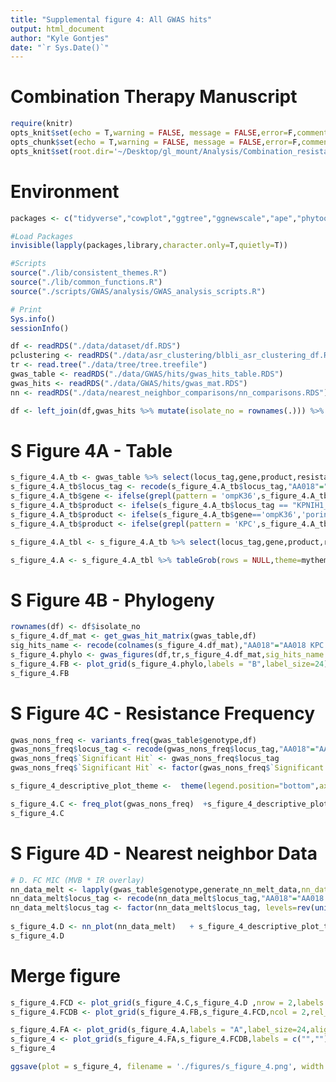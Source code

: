 ```yaml
---
title: "Supplemental figure 4: All GWAS hits"
output: html_document
author: "Kyle Gontjes"
date: "`r Sys.Date()`"
---
```


# Combination Therapy Manuscript
```r
require(knitr)
opts_knit$set(echo = T,warning = FALSE, message = FALSE,error=F,comment=NA)
opts_chunk$set(echo = T,warning = FALSE, message = FALSE,error=F,comment=NA)
opts_knit$set(root.dir='~/Desktop/gl_mount/Analysis/Combination_resistance/pre-intro-blbli-resistance-ms/')
```

# Environment
```r
packages <- c("tidyverse","cowplot","ggtree","ggnewscale","ape","phytools","phyloAMR","gridExtra")

#Load Packages
invisible(lapply(packages,library,character.only=T,quietly=T))

#Scripts
source("./lib/consistent_themes.R")
source("./lib/common_functions.R")
source("./scripts/GWAS/analysis/GWAS_analysis_scripts.R")

# Print
Sys.info()
sessionInfo() 
```
 

```r
df <- readRDS("./data/dataset/df.RDS")
pclustering <- readRDS("./data/asr_clustering/blbli_asr_clustering_df.RDS")
tr <- read.tree("./data/tree/tree.treefile")
gwas_table <- readRDS("./data/GWAS/hits/gwas_hits_table.RDS") 
gwas_hits <- readRDS("./data/GWAS/hits/gwas_mat.RDS")
nn <- readRDS("./data/nearest_neighbor_comparisons/nn_comparisons.RDS")

df <- left_join(df,gwas_hits %>% mutate(isolate_no = rownames(.))) %>% left_join(.,pclustering)
```

# S Figure 4A - Table
```r
s_figure_4.A_tb <- gwas_table %>% select(locus_tag,gene,product,resistance_category,sig_tests,sig_models_simple,sig_phenotypes)
s_figure_4.A_tb$locus_tag <- recode(s_figure_4.A_tb$locus_tag,"AA018"="AA018 KPC plasmid cluster","AA552"="AA552 KPC plasmid cluster","OmpK36_loop3_insertion"="Loop 3 insertion in ompK36","OmpK36GD"="GD loop 3 insertion in ompK36",'OmpK36_c25t' = 'C25T SNP in ompK36','OmpK36_truncation_kleborate'='Truncation of ompK36')
s_figure_4.A_tb$gene <- ifelse(grepl(pattern = 'ompK36',s_figure_4.A_tb$locus_tag) | s_figure_4.A_tb$locus_tag =='KPNIH1_RS18665',"ompK36",s_figure_4.A_tb$gene) %>% {ifelse(is.na(.),"",.)}
s_figure_4.A_tb$product <- ifelse(s_figure_4.A_tb$locus_tag == "KPNIH1_RS18100","mdtA/muxA family multidrug efflux transporter periplasmic adaptor subunit",s_figure_4.A_tb$product)
s_figure_4.A_tb$product <- ifelse(s_figure_4.A_tb$gene=='ompK36','porin OmpC',s_figure_4.A_tb$product)
s_figure_4.A_tb$product <- ifelse(grepl(pattern = 'KPC',s_figure_4.A_tb$locus_tag),"blaKPC-associated plasmid",s_figure_4.A_tb$product)

s_figure_4.A_tbl <- s_figure_4.A_tb %>% select(locus_tag,gene,product,resistance_category,sig_tests,sig_models_simple,sig_phenotypes) %>% `colnames<-`(c('Significant Hit','Gene Hit', 'Product','Genotype Category', 'Significant Tests','Significant Models', 'Significant Phenotypes'))

s_figure_4.A <- s_figure_4.A_tbl %>% tableGrob(rows = NULL,theme=mytheme_GWAS)  
```

# S Figure 4B - Phylogeny 
```r
rownames(df) <- df$isolate_no
s_figure_4.df_mat <- get_gwas_hit_matrix(gwas_table,df) 
sig_hits_name <- recode(colnames(s_figure_4.df_mat),"AA018"="AA018 KPC plasmid cluster","AA552"="AA552 KPC plasmid cluster","OmpK36_loop3_insertion"="Loop 3 insertion in ompK36","OmpK36GD"="GD loop 3 insertion in ompK36",'OmpK36_c25t' = 'C25T SNP in ompK36','OmpK36_truncation_kleborate'='Truncation of ompK36')
s_figure_4.phylo <- gwas_figures(df,tr,s_figure_4.df_mat,sig_hits_name = sig_hits_name %>% gsub("_1|_2|_1.2|_2.2|_3|_3.2","",.)) + ylim(NA,545)  
s_figure_4.FB <- plot_grid(s_figure_4.phylo,labels = "B",label_size=24)  
s_figure_4.FB
```

# S Figure 4C - Resistance Frequency
```r
gwas_nons_freq <- variants_freq(gwas_table$genotype,df)  
gwas_nons_freq$locus_tag <- recode(gwas_nons_freq$locus_tag,"AA018"="AA018 KPC plasmid cluster","AA552"="AA552 KPC plasmid cluster","OmpK36_loop3_insertion"="Loop 3 insertion in ompK36","OmpK36GD"="GD loop 3 insertion in ompK36",'OmpK36_c25t' = 'C25T SNP in ompK36','OmpK36_truncation_kleborate'='Truncation of ompK36')
gwas_nons_freq$`Significant Hit` <- gwas_nons_freq$locus_tag
gwas_nons_freq$`Significant Hit` <- factor(gwas_nons_freq$`Significant Hit`, levels=rev(unique(s_figure_4.A_tb$locus_tag)))  

s_figure_4_descriptive_plot_theme <-  theme(legend.position="bottom",axis.text = element_text(size=19,colour = "black"),axis.title = element_text(size=21,colour = "black"),legend.title = element_text(size=21,colour = "black"),legend.text = element_text(size=19,colour = "black"),legend.title.align=0.5 ,legend.key.size = unit(0.5, "cm"),legend.key.width = unit(0.5, "cm")) 

s_figure_4.C <- freq_plot(gwas_nons_freq)  +s_figure_4_descriptive_plot_theme
s_figure_4.C
```

# S Figure 4D - Nearest neighbor Data
```r
# D. FC MIC (MVB * IR overlay) 
nn_data_melt <- lapply(gwas_table$genotype,generate_nn_melt_data,nn_data=nn) %>% do.call(rbind,.)
nn_data_melt$locus_tag <- recode(nn_data_melt$locus_tag,"AA018"="AA018 KPC plasmid cluster","AA552"="AA552 KPC plasmid cluster","OmpK36_loop3_insertion"="Loop 3 insertion in ompK36","OmpK36GD"="GD loop 3 insertion in ompK36",'OmpK36_c25t' = 'C25T SNP in ompK36','OmpK36_truncation_kleborate'='Truncation of ompK36')
nn_data_melt$locus_tag <- factor(nn_data_melt$locus_tag, levels=rev(unique(s_figure_4.A_tb$locus_tag)))  
      
s_figure_4.D <- nn_plot(nn_data_melt)   + s_figure_4_descriptive_plot_theme
s_figure_4.D
```

# Merge figure
```r
s_figure_4.FCD <- plot_grid(s_figure_4.C,s_figure_4.D ,nrow = 2,labels = c("C","D"),label_size = 24,align = "hv",label_x = -0.02)
s_figure_4.FCDB <- plot_grid(s_figure_4.FB,s_figure_4.FCD,ncol = 2,rel_heights = c(1,1),rel_widths = c(1,0.675)) 
```

```r
s_figure_4.FA <- plot_grid(s_figure_4.A,labels = "A",label_size=24,align = "hv")  
s_figure_4 <- plot_grid(s_figure_4.FA,s_figure_4.FCDB,labels = c("",""),nrow=2,label_size = 24, rel_heights = c(0.325,1))   
s_figure_4
```

```r
ggsave(plot = s_figure_4, filename = './figures/s_figure_4.png', width = 26, height = 17.25,limitsize=FALSE)
```
